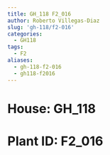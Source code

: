 ```yaml
---
title: GH_118 F2_016
author: Roberto Villegas-Diaz
slug: 'gh-118/f2-016'
categories:
  - GH118
tags:
  - F2
aliases:
  - gh-118-f2-016
  - gh118-f2016
---
```


# **House**: GH_118
# **Plant ID**: F2_016
